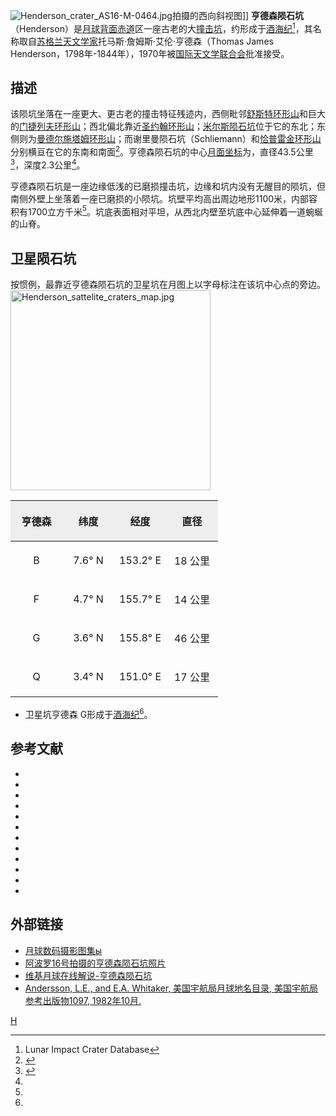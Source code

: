 {{lunar crater data|
 image=Henderson lunar crater LROC.jpg|
 caption=[[月球勘测轨道飞行器|月球勘测轨道飞行器]] 拍摄的图像|
 latitude=4.76|
 N_or_S=N|
 longitude=152|
 E_or_W=E|
 diameter=43.5公里|
 depth=2.3公里|
 colong=208|
 eponym=托马斯·亨德森}}
[[Image:Henderson_crater_AS16-M-0464.jpg|thumb]]拍摄的西向斜视图]]
'''亨德森陨石坑'''（Henderson）是[[月球背面|月球背面]][[赤道|赤道]]区一座古老的大[[撞击坑|撞击坑]]，约形成于[[酒海纪|酒海纪]]<ref name=LICD>Lunar Impact Crater Database</ref>，其名称取自[[苏格兰|苏格兰]][[天文学家|天文学家]]托马斯·詹姆斯·艾伦·亨德森（Thomas James Henderson，1798年-1844年），1970年被[[国际天文学联合会|国际天文学联合会]]批准接受。

==描述==
该陨坑坐落在一座更大、更古老的撞击特征残迹内，西侧毗邻[[舒斯特环形山|舒斯特环形山]]和巨大的[[门捷列夫环形山|门捷列夫环形山]]；西北偏北靠近[[圣约翰环形山|圣约翰环形山]]；[[米尔斯陨石坑|米尔斯陨石坑]]位于它的东北；东侧则为[[曼德尔施塔姆环形山|曼德尔施塔姆环形山]]；而谢里曼陨石坑（Schliemann）和[[恰普雷金环形山|恰普雷金环形山]]分别横亘在它的东南和南面<ref>{{Cite web |url=http://planetarynames.wr.usgs.gov/images/Lunar/lac_67_wac.pdf |title=Crater Henderson on LAC-67 map |accessdate=2016-07-08 |archive-date=2020-09-28 |archive-url=https://web.archive.org/web/20200928115146/https://planetarynames.wr.usgs.gov/images/Lunar/lac_67_wac.pdf |dead-url=no }}</ref>。亨德森陨石坑的中心[[月面坐标|月面坐标]]为{{Coord|4.76|N|152|E|globe:Moon|nogoogle=1|noosm=1}}，直径43.5公里<ref name="IAU">{{Cite web |url=http://planetarynames.wr.usgs.gov/Feature/2445 |title=Directory of the International Astronomical Union |access-date=2016-07-08 |archive-date=2019-11-03 |archive-url=https://web.archive.org/web/20191103194734/https://planetarynames.wr.usgs.gov/Feature/2445 |dead-url=no }}</ref>，深度2.3公里<ref name="LICD"/>。

亨德森陨石坑是一座边缘低浅的已磨损撞击坑，边缘和坑内没有无醒目的陨坑，但南侧外壁上坐落着一座已磨损的小陨坑。坑壁平均高出周边地形1100米，内部容积有1700立方千米<ref name="LICD"/>。坑底表面相对平坦，从西北内壁至坑底中心延伸着一道蜿蜒的山脊。

==卫星陨石坑==
按惯例，最靠近亨德森陨石坑的卫星坑在月图上以字母标注在该坑中心点的旁边。
[[Image:Henderson_sattelite_craters_map.jpg|320px]]

{| class="wikitable"
!width="25%" style="background:#eeeeee;" |亨德森
!width="25%" style="background:#eeeeee;" |纬度
!width="25%" style="background:#eeeeee;" |经度
!width="25%" style="background:#eeeeee;" |直径
|-
|align="center"|B
|align="center"|7.6° N
|align="center"|153.2° E
|align="center"|18 公里
|-
|align="center"|F
|align="center"|4.7° N
|align="center"|155.7° E
|align="center"|14 公里
|-
|align="center"|G
|align="center"|3.6° N
|align="center"|155.8° E
|align="center"|46 公里
|-
|align="center"|Q
|align="center"|3.4° N
|align="center"|151.0° E
|align="center"|17 公里
|}{{clear}}
* 卫星坑亨德森 G形成于[[酒海纪|酒海纪]]<ref name="LICD"/>。

==参考文献==
{{reflist}}
{{refbegin}}
* {{cite book
  | last1 = Andersson
  | first1 = L. E.
  | last2 = Whitaker
  | first2 = E. A.
  | authorlink2 = Ewen Whitaker
  | date = 1982
  | title = [[NASA|NASA]] Catalogue of Lunar Nomenclature
  | publisher = NASA RP-1097
  | ref = harv
  }}
* {{cite web
  | last = Blue
  | first = Jennifer
  | date = July 25, 2007
  | title = Gazetteer of Planetary Nomenclature
  | publisher = [[United_States_Geological_Survey|USGS]]
  | url = http://planetarynames.wr.usgs.gov/
  | accessdate = 2007-08-05
  | ref = harv
  | archive-date = 2015-05-26
  | archive-url = https://web.archive.org/web/20150526164842/http://planetarynames.wr.usgs.gov/
  | dead-url = no
  }}
* {{cite book
  | last1 = Bussey
  | first1 = B.
  | authorlink1 = Ben Bussey
  | last2 = Spudis
  | first2 = P.
  | authorlink2 = Paul Spudis
  | date = 2004
  | title = The Clementine Atlas of the Moon
  | publisher = Cambridge University Press
  | location = New York
  | isbn = 978-0-521-81528-4
  | ref = harv
  }}
* {{cite book
  | last1 = Cocks
  | first1 = Elijah E.
  | last2 = Cocks
  | first2 = Josiah C.
  | date = 1995
  | title = Who's Who on the Moon: A Biographical Dictionary of Lunar Nomenclature
  | url = https://archive.org/details/isbn_9780936389271
  | publisher = Tudor Publishers
  | isbn = 978-0-936389-27-1
  | ref = harv
  }}
* {{cite web
  | last = McDowell
  | first = Jonathan
  | date = July 15, 2007
  | url = http://host.planet4589.org/astro/lunar/
  | title = Lunar Nomenclature
  | publisher = Jonathan's Space Report
  | accessdate = 2007-10-24
  | ref = harv
  | archive-date = 2015-01-12
  | archive-url = https://web.archive.org/web/20150112233439/http://host.planet4589.org/astro/lunar/
  | dead-url = no
  }}
* {{cite journal| last1 = Menzel| first1 = D. H.| last2 = Minnaert| first2 = M.| last3 = Levin| first3 = B.| last4 = Dollfus| first4 = A.| last5 = Bell| first5 = B.| title = Report on Lunar Nomenclature by the Working Group of Commission 17 of the IAU| doi = 10.1007/BF00171763| journal = Space Science Reviews| volume = 12| issue = 2| pages = 136–186| date = 1971| bibcode = 1971SSRv...12..136M| ref = harv}}
* {{cite book
  | first = Patrick
  | last = Moore
  | authorlink = Patrick Moore
  | date = 2001
  | title = On the Moon
  | url = https://archive.org/details/patrickmooreonmo00patr
  | publisher = Sterling Publishing Co.
  | isbn = 978-0-304-35469-6
  | ref = harv
  }}
* {{cite book
  | first = Fred W.
  | last = Price
  | date = 1988
  | title = The Moon Observer's Handbook
  | publisher = Cambridge University Press
  | isbn = 978-0-521-33500-3
  | ref = harv
  }}
* {{cite book
  | last = Rükl
  | first = Antonín
  | authorlink = Antonín Rükl
  | date = 1990
  | title = Atlas of the Moon
  | publisher = Kalmbach Books
  | isbn = 978-0-913135-17-4
  | ref = harv
  }}
* {{cite book
  | last = Webb
  | first = Rev. T. W.
  | authorlink = Thomas William Webb
  | date = 1962
  | title = Celestial Objects for Common Telescopes
  | url = https://archive.org/details/celestialobjects00webb
  | edition = 6th revised
  | publisher = Dover
  | isbn = 978-0-486-20917-3
  | ref = harv
  }}
* {{cite book
  | first = Ewen A.
  | last = Whitaker
  | authorlink = Ewen Whitaker
  | date = 1999
  | title = Mapping and Naming the Moon
  | publisher = Cambridge University Press
  | isbn = 978-0-521-62248-6
  | ref = harv
  }}
* {{cite book
  | first = Peter T.
  | last = Wlasuk
  | date = 2000
  | title = Observing the Moon
  | publisher = Springer
  | isbn = 978-1-85233-193-1
  | ref = harv
 }}
{{refend}}

==外部链接==
* [http://www.lpi.usra.edu/resources/lunar_orbiter/bin/srch_nam.shtml?Henderson%7C0 月球数码摄影图集ы] {{Wayback|url=http://www.lpi.usra.edu/resources/lunar_orbiter/bin/srch_nam.shtml?Henderson%7C0 |date=20201127013305 }}
* [http://www.lpi.usra.edu/resources/apollo/search/feature/?feature=Henderson 阿波罗16号拍摄的亨德森陨石坑照片] {{Wayback|url=http://www.lpi.usra.edu/resources/apollo/search/feature/?feature=Henderson |date=20201127014528 }}
* [https://the-moon.wikispaces.com/Henderson 维基月球在线解说-亨德森陨石坑] {{Wayback|url=https://the-moon.wikispaces.com/Henderson |date=20180531115454 }}
* [http://planet4589.org/astro/lunar/RP-1097.pdf Andersson, L.E., and E.A. Whitaker, 美国宇航局月球地名目录, 美国宇航局参考出版物1097, 1982年10月.]{{Wayback|url=http://planet4589.org/astro/lunar/RP-1097.pdf |date=20141006125838 }}

[[Category:月球环形山|H]]
{{月球環形山 (G-K)}}